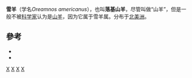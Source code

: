 {{Speciesbox
| taxon = Oreamnos americanus
| status = LR/lc
| status_system = iucn2.3
| image = Mountain_Goat_USFWS.jpg
| image_width = 250px
| parent_authority = [[Constantine_Samuel_Rafinesque-Schmaltz|Rafinesque]], 1817
| authority = ([[Henri_Marie_Ducrotay_de_Blainville|de Blainville]], 1816)
| range_map= Oreamnos americanus distribution.svg
| range_map_width= 250px
}}

'''雪羊'''（学名''Oreamnos americanus''），也叫'''落基山羊'''，尽管叫做“山羊”，但是一般不被[[科学家|科学家]]认为是[[山羊|山羊]]，因为它属于雪羊属。分布于[[北美洲|北美洲]]。

== 參考 ==
* {{IUCN2006|assessors=Caprinae Specialist Group|year=1996|id=42680|title=Oreamnos americanus|downloaded=2007年3月13日}}
* {{ITIS|ID=180713|taxon=''Oreamnos americanus''|downloaded=2007年3月13日}}

{{mammal-stub}}
{{Artiodactyla|R.3}}
{{Taxonbar|from=Q242602}}

[[Category:雪羊屬|X]]
[[Category:加拿大哺乳動物|X]]
[[Category:美國哺乳動物|X]]
[[Category:1816年描述的动物|X]]